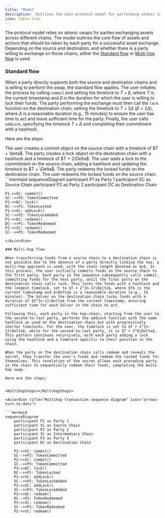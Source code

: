 ```yaml
---
title: 'Model'
description: 'Outlines the main protocol model for performing atomic swaps between parties'
icon: table-tree
---
```


The protocol model relies on atomic swaps for parties exchanging assets across different chains. The model outlines the core flow of assets and actions that should be taken by each party for a successful asset exchange. Depending on the source and destination, and whether there is a party willing to exchange on those chains, either the [Standard flow](#standard-flow) or [Multi-hop flow](#multi-hop-flow) is used.

### Standard flow

When a party directly supports both the source and destination chains and is willing to perform the swap, the standard flow applies. The user initiates the process by calling `commit` and setting the timelock to $T + \beta$, where $T$ is the current timestamp and $\beta$ is the duration for which the user is willing to lock their funds. The party performing the exchange must then call the `lock` function on the destination chain, setting the timelock to $T + 2\Delta$ ($\beta < 2\Delta$), where $\Delta$ is a reasonable duration (e.g., 15 minutes) to ensure the user has time to act and leave sufficient time for the party. Finally, the user calls `addLock`, specifying the timelock $T + \Delta$ and completing their commitment with a hashlock.

Here are the steps:

<Steps>
  <Step title="User Commit">
    The user creates a commit object on the source chain with a timelock of $T + \beta$.
  </Step>
  <Step title="Party Lock">
    The party creates a lock object on the destination chain with a hashlock and a timelock of $T + 2\Delta$.
  </Step>
  <Step title="User AddLock">
    The user adds a lock to the commitment on the source chain, adding a hashlock and updating the timelock to $T + \Delta$.
  </Step>
  <Step title="Party Redeem">
    The party redeems the locked funds on the destination chain.
  </Step>
  <Step title="User Redeem">
    The user redeems the locked funds on the source chain.
  </Step>
</Steps>

<Accordion title="Standard transaction sequence diagram" icon="arrows-left-right">
```mermaid
sequenceDiagram
    participant P1 as Party 1
    participant SC as Source Chain
    participant P2 as Party 2
    participant DC as Destination Chain
    
    P1->>SC: commit()
    SC-->>P2: TokenCommitted
    P2->>DC: lock()
    DC-->>P1: TokenLocked
    P1->>SC: addLock()
    SC-->>P2: TokenLockAdded
    P2->>DC: redeem()
    DC-->>P1: TokenRedeemed
    P2->>SC: redeem()
    SC-->>P2: TokenRedeemed
```
</Accordion>

### Multi-hop flow

When transferring funds from a source chain to a destination chain is not possible due to the absence of a party directly linking the two, a multi-hop approach is used, with the chain length denoted as $n$. In this process, the user initially commits funds on the source chain to the first party. Each party in the sequence subsequently calls commit, committing funds for the next party, until the final party on the destination chain calls lock. This locks the funds with a hashlock and the longest timelock, set to $T + 2^{n-1}\Delta$, where $T$ is the current timestamp and $\Delta$ is a reasonable duration (e.g., 15 minutes). The Solver on the destination chain locks funds with a duration of $2^{n-1}\Delta$ from the current timestamp, ensuring sufficient time for each Solver in the chain to act.

Following this, each party in the hop-chain, starting from the user to the second-to-last party, performs the addLock function with the same hashlock as used on the destination chain but with progressively shorter timelocks. For the user, the timelock is set to $T + 2^{n-2}\Delta$, while for the second-to-last party, it is $T + 2^0\Delta$. This pattern continues recursively, with each party adding a lock using the hashlock and a timelock specific to their position in the chain.

When the party on the destination chain calls redeem and reveals the secret, they transfer the user's funds and redeem the locked funds for themselves. This revelation of the secret allows each preceding party in the chain to sequentially redeem their funds, completing the multi-hop swap.

Here are the steps:


<MultihopSteps></MultihopSteps>

<Accordion title="Multihop transaction sequence diagram" icon="arrows-turn-to-dots">

```mermaid
sequenceDiagram
    participant P1 as Party 1
    participant SC as Source Chain
    participant P2 as Party 2
    participant IC as Intermediary Chain
    participant P3 as Party 3
    participant DC as Destination Chain
    
    P1->>SC: commit()
    SC-->>P2: TokenCommitted
    P2->>IC: commit()
    IC-->>P3: TokenCommitted
    P3->>DC: lock()
    DC-->>P1: TokenLocked
    P1->>SC: addLock()
    SC-->>P2: TokenLockAdded
    P2->>IC: addLock()
    IC-->>P3: TokenLockAdded
    P3->>DC: redeem()
    DC-->P1: TokenRedeemed
    P3->>IC: redeem()
    IC-->>P2: TokenRedeemed
    P2->>SC: redeem()
```

</Accordion>